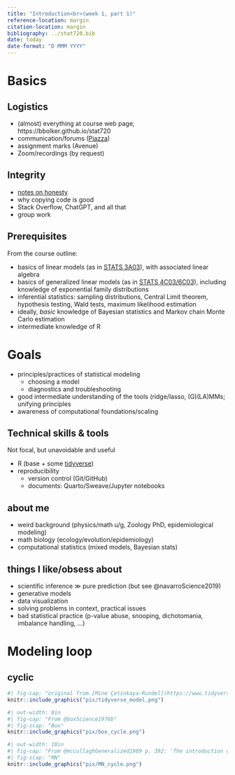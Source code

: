 ```yaml
---
title: "Introduction<br>(week 1, part 1)"
reference-location: margin
citation-location: margin
bibliography: ../stat720.bib
date: today
date-format: "D MMM YYYY"
---
```


<!-- typically renders in docs/ dir  -->

# Basics

## Logistics

* (almost) everything at course web page, https://bbolker.github.io/stat720
* communication/forums ([Piazza](https://piazza.com/mcmaster.ca/fall2023/stats720))
* assignment marks (Avenue)
* Zoom/recordings (by request)

## Integrity

* [notes on honesty](../honesty.html)
* why copying code is good
* Stack Overflow, ChatGPT, and all that
* group work

## Prerequisites

From the course outline:

- basics of linear models (as in [STATS 3A03](https://academiccalendars.romcmaster.ca/preview_course_nopop.php?catoid=53&coid=266607)), with associated linear algebra
- basics of generalized linear models (as in [STATS 4C03/6C03](https://academiccalendars.romcmaster.ca/preview_course_nopop.php?catoid=53&coid=266618)), including knowledge of exponential family distributions
- inferential statistics: sampling distributions, Central Limit theorem, hypothesis testing, Wald tests, maximum likelihood estimation
- ideally, *basic* knowledge of Bayesian statistics and Markov chain Monte Carlo estimation
- intermediate knowledge of R

# Goals

* principles/practices of statistical modeling
    * choosing a model
	* diagnostics and troubleshooting
* good intermediate understanding of the tools (ridge/lasso, (G)(LA)MMs; unifying principles
* awareness of computational foundations/scaling

## Technical skills & tools

Not focal, but unavoidable and useful

* R (base + some [tidyverse](https://www.tidyverse.org/))
* reproducibility
   * version control (Git/GitHub)
   * documents: Quarto/Sweave/Jupyter notebooks

## about me

* weird background (physics/math u/g, Zoology PhD, epidemiological modeling)
* math biology (ecology/evolution/epidemiology)
* computational statistics (mixed models, Bayesian stats)

## things I like/obsess about

* scientific inference $\gg$ pure prediction (but see @navarroScience2019)
* generative models
* data visualization
* solving problems in context, practical issues
* bad statistical practice (p-value abuse, snooping, dichotomania, imbalance handling, ...)

# Modeling loop

## cyclic

```r
#| fig-cap: "original from [Mine Çetinkaya-Rundel](https://www.tidyverse.org/blog/2023/08/teach-tidyverse-23/)"
knitr::include_graphics("pix/tidyverse_model.png")
```
```r
#| out-width: 8in
#| fig-cap: "From @boxScience1976b"
#| fig-scap: "Box"
knitr::include_graphics("pix/box_cycle.png")
```

<!-- need more recent pandoc to handle '\vadjust pre{' 
  otherwise including caption as #| fig-cap: from @boxScience1976b gives

Runaway argument?
{from Box (1976)\marginpar {\begin {footnotesize}\leavevmode \vadjust \ETC.
! Paragraph ended before \caption@prepareanchor was complete.
<to be read again> 
                   \par 
l.355 ...949}.\vspace{2mm}\par\end{footnotesize}}}

-->

```r
#| out-width: 10in
#| fig-cap: "From @mccullaghGeneralized1989 p. 392: 'The introduction of this loop changes profoundly the process of analysis and the reliability of the final models found.'" 
#| fig-scap: "MN"
knitr::include_graphics("pix/MN_cycle.png")
```


